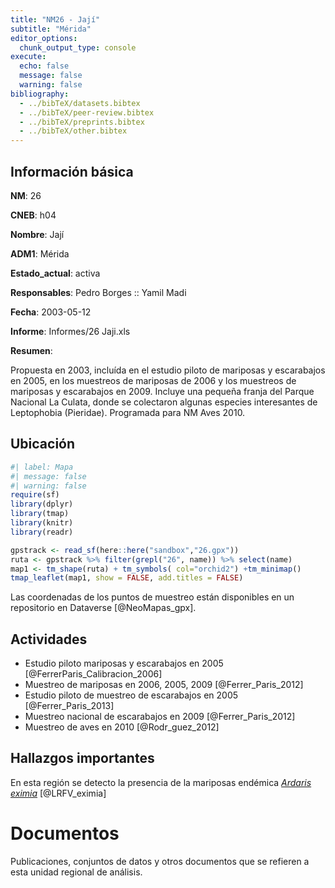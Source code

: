 ```yaml
---
title: "NM26 - Jají"
subtitle: "Mérida"
editor_options: 
  chunk_output_type: console
execute:
  echo: false 
  message: false
  warning: false
bibliography: 
  - ../bibTeX/datasets.bibtex
  - ../bibTeX/peer-review.bibtex
  - ../bibTeX/preprints.bibtex
  - ../bibTeX/other.bibtex
---
```


## Información básica

**NM**: 26

**CNEB**: h04

**Nombre**: Jají

**ADM1**: Mérida

**Estado_actual**: activa

**Responsables**: Pedro Borges :: Yamil Madi

**Fecha**: 2003-05-12

**Informe**: Informes/26 Jaji.xls

**Resumen**: <p>Propuesta en 2003, inclu&iacute;da en el estudio piloto de mariposas y escarabajos en 2005, en los muestreos de mariposas de 2006 y los muestreos de mariposas y escarabajos en 2009. Incluye una peque&ntilde;a franja del Parque Nacional La Culata, donde se colectaron algunas especies interesantes de Leptophobia (Pieridae). Programada para NM Aves 2010.</p>


## Ubicación

```r
#| label: Mapa
#| message: false
#| warning: false
require(sf)
library(dplyr)
library(tmap)
library(knitr)
library(readr)

gpstrack <- read_sf(here::here("sandbox","26.gpx"))
ruta <- gpstrack %>% filter(grepl("26", name)) %>% select(name) 
map1 <- tm_shape(ruta) + tm_symbols( col="orchid2") +tm_minimap()
tmap_leaflet(map1, show = FALSE, add.titles = FALSE)
```

Las coordenadas de los puntos de muestreo están disponibles en un repositorio en Dataverse [@NeoMapas_gpx].


## Actividades

- Estudio piloto mariposas y escarabajos en 2005 [@FerrerParis_Calibracion_2006]
- Muestreo de mariposas en 2006, 2005, 2009 [@Ferrer_Paris_2012]
- Estudio piloto de muestreo de escarabajos en 2005 [@Ferrer_Paris_2013]
- Muestreo nacional de escarabajos en 2009 [@Ferrer_Paris_2012]
- Muestreo de aves en 2010 [@Rodr_guez_2012]


## Hallazgos importantes

En esta región se detecto la presencia de la mariposas endémica [*Ardaris eximia*](/taxa/Ardaris.qmd) [@LRFV_eximia]


# Documentos

Publicaciones, conjuntos de datos y otros documentos que se refieren a esta unidad regional de análisis.

::: {#refs}
:::

